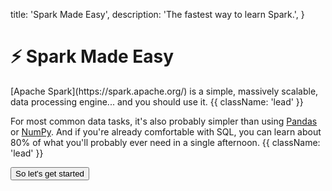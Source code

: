 
  title: 'Spark Made Easy',
  description:
    'The fastest way to learn Spark.',
}

<HeroPattern />

# ⚡ Spark Made Easy

<p className="mt-10">
[Apache Spark](https://spark.apache.org/) is a simple, massively scalable, data processing engine... and you should use it. {{ className: 'lead' }}

For most common data tasks, it's also probably simpler than using [Pandas](https://pandas.pydata.org/) or [NumPy](https://numpy.org/).
And if you're already comfortable with SQL, you can learn about 80% of what you'll probably ever need in a single afternoon. {{ className: 'lead' }}
</p>

<div className="not-prose">
  <Button href="/quick_start" variant="text" arrow="right">
    So let's get started
  </Button>
</div>

